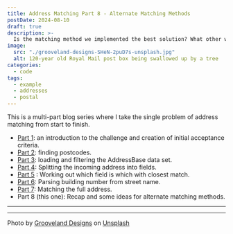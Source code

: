 ```yaml
---
title: Address Matching Part 8 - Alternate Matching Methods
postDate: 2024-08-10
draft: true
description: >-
  Is the matching method we implemented the best solution? What other ways could this have been achieved?
image:
  src: "./grooveland-designs-SHeN-2puD7s-unsplash.jpg"
  alt: 120-year old Royal Mail post box being swallowed up by a tree
categories:
  - code
tags:
  - example
  - addresses
  - postal
---
```

This is a multi-part blog series where I take the single problem of address matching from start to finish.

- [Part 1](./address-matching-1-scope): an introduction to the challenge and creation of initial acceptance criteria.
- [Part 2](./address-matching-2-postcodes): finding postcodes.
- [Part 3](./address-matching-3-filter): loading and filtering the AddressBase data set.
- [Part 4](./address-matching-4-field-splitting): Splitting the incoming address into fields.
- [Part 5](./address-matching-5-closest-match) : Working out which field is which with closest match.
- [Part 6](./address-matching-6-building-number): Parsing building number from street name.
- [Part 7](./address-matching-7-full-match): Matching the full address.
- Part 8 (this one): Recap and some ideas for alternate matching methods.

---

---
Photo by [Grooveland Designs](https://unsplash.com/@groovelanddesigns) on [Unsplash](https://unsplash.com/photos/red-mail-box-on-road-during-daytime-SHeN-2puD7s)

